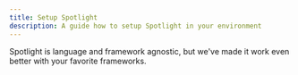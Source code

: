 ```yaml
---
title: Setup Spotlight
description: A guide how to setup Spotlight in your environment
---
```


Spotlight is language and framework agnostic, but we've made it work even better with your favorite frameworks.

<LinkCard title="Astro" href="./astro/" description="Spotlight integrates automatically with Astro's Dev Toolbar." />
<LinkCard title="Other" href="./other/" description="Setup Spotlight in another language or framework." />
<LinkCard title="Next.js" href="./nextjs/" description="Setup Spotlight in Next.js" />

